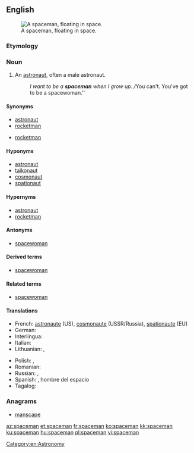 ==English==
[[Image:Astronaut-EVA.jpg|thumb|A spaceman, floating in space.]]

===Etymology===
{{compound|space|man|lang=en}}

===Noun===
{{en-noun|spacemen}}

# {{label|en|informal}} An [[astronaut]], often a male astronaut.
#: ''I want to be a '''spaceman''' when I grow up. / ''You can't. You've got to be a spacewoman.''

====Synonyms====
{{sense|astronaut}}
* [[astronaut]]
* [[rocketman]]
{{sense|male astronaut}}
* [[rocketman]]

====Hyponyms====
{{sense|astronaut}}
* [[astronaut]] {{gloss|American space programs}}
* [[taikonaut]] {{gloss|Chinese space program}}
* [[cosmonaut]] {{gloss|Soviet and Russian space programs}}
* [[spationaut]] {{gloss|European space programs}}

====Hypernyms====
{{sense|male astronaut}}
* [[astronaut]]
* [[rocketman]]

====Antonyms====
* {{sense|male astronaut}} [[spacewoman]]

====Derived terms====
* {{sense|astronaut}} [[spacewoman]]

====Related terms====
* [[spacewoman]]

====Translations====
{{trans-top|astronaut}}
* French: [[astronaute]] (US), [[cosmonaute]] (USSR/Russia), [[spationaute]] (EU)
* German: {{t+|de|Raumfahrer}}
* Interlingua: {{t|ia|astronauta}}
* Italian: {{t+|it|astronauta}}
* Lithuanian: {{t|lt|kosmonautas|m}} {{qualifier|if from the USSR or Russia}}, {{t|lt|astronautas|m}} {{qualifier|if from the US}}
{{trans-mid}}
* Polish: {{t+|pl|astronauta|m}}, {{t+|pl|kosmonauta|m}}
* Romanian: {{t+|ro|astronaut|m}}
* Russian: {{t+|ru|космона́вт|m}}, {{qualifier|US}} {{t+|ru|астрона́вт|m}}
* Spanish: {{t+|es|astronauta}}, hombre del espacio
* Tagalog: {{t|tl|taunlawak}}
{{trans-bottom}}

===Anagrams===
* [[manscape#English|manscape]]

[[Category:en:Astronomy]]

[[az:spaceman]]
[[et:spaceman]]
[[fr:spaceman]]
[[ko:spaceman]]
[[kk:spaceman]]
[[ku:spaceman]]
[[hu:spaceman]]
[[pl:spaceman]]
[[vi:spaceman]]
